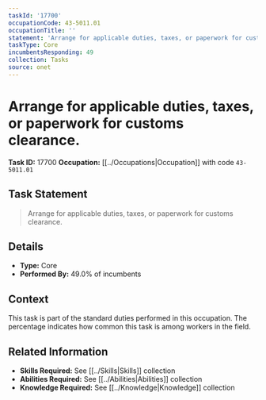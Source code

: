 ```yaml
---
taskId: '17700'
occupationCode: 43-5011.01
occupationTitle: ''
statement: 'Arrange for applicable duties, taxes, or paperwork for customs clearance.'
taskType: Core
incumbentsResponding: 49
collection: Tasks
source: onet
---
```

# Arrange for applicable duties, taxes, or paperwork for customs clearance.

**Task ID:** 17700
**Occupation:** [[../Occupations|Occupation]] with code `43-5011.01`

## Task Statement

> Arrange for applicable duties, taxes, or paperwork for customs clearance.

## Details

- **Type:** Core
- **Performed By:** 49.0% of incumbents

## Context

This task is part of the standard duties performed in this occupation. The percentage indicates how common this task is among workers in the field.

## Related Information

- **Skills Required:** See [[../Skills|Skills]] collection
- **Abilities Required:** See [[../Abilities|Abilities]] collection
- **Knowledge Required:** See [[../Knowledge|Knowledge]] collection
